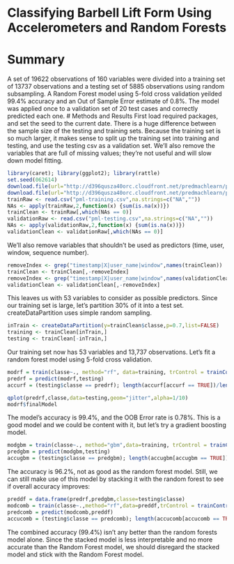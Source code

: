 Classifying Barbell Lift Form Using Accelerometers and Random Forests
========================================================
# Summary
A set of 19622 observations of 160 variables were divided into a training set of 13737 observations and a testing set of 5885 observations using random subsampling. A Random Forest model using 5-fold cross validation yeilded 99.4% accuracy and an Out of Sample Error estimate of 0.8%. The model was applied once to a validation set of 20 test cases and correctly predicted each one.
# Methods and Results
First load required packages, and set the seed to the current date. There is a huge difference between the sample size of the testing and training sets. Because the training set is so much larger, it makes sense to split up the training set into training and testing, and use the testing csv as a validation set. We'll also remove the variables that are full of missing values; they're not useful and will slow down model fitting.
```r
library(caret); library(ggplot2); library(rattle)
set.seed(062614)
download.file(url="http://d396qusza40orc.cloudfront.net/predmachlearn/pml-training.csv",destfile="pml-training.csv",method="curl")
download.file(url="http://d396qusza40orc.cloudfront.net/predmachlearn/pml-testing.csv",destfile="pml-testing.csv",method="curl")
trainRaw <- read.csv("pml-training.csv",na.strings=c("NA",""))
NAs <- apply(trainRaw,2,function(x) {sum(is.na(x))}) 
trainClean <- trainRaw[,which(NAs == 0)]
validationRaw <- read.csv("pml-testing.csv",na.strings=c("NA",""))
NAs <- apply(validationRaw,2,function(x) {sum(is.na(x))}) 
validationClean <- validationRaw[,which(NAs == 0)]
```
We'll also remove variables that shouldn't be used as predictors (time, user, window, sequence number).
```r
removeIndex <- grep("timestamp|X|user_name|window",names(trainClean))
trainClean <- trainClean[,-removeIndex]
removeIndex <- grep("timestamp|X|user_name|window",names(validationClean))
validationClean <- validationClean[,-removeIndex]
```
This leaves us with 53 variables to consider as possible predictors. Since our training set is large, let's partition 30% of it into a test set. createDataPartition uses simple random sampling.
```r
inTrain <- createDataPartition(y=trainClean$classe,p=0.7,list=FALSE)
training <- trainClean[inTrain,]
testing <- trainClean[-inTrain,]
```
Our training set now has 53 variables and 13,737 observations. Let's fit a random forest model using 5-fold cross validation.
```r
modrf = train(classe~., method="rf", data=training, trControl = trainControl(method = "cv", number = 5, verboseIter=T))
predrf = predict(modrf,testing)
accurf = (testing$classe == predrf); length(accurf[accurf == TRUE])/length(accurf)
```
```r
qplot(predrf,classe,data=testing,geom="jitter",alpha=1/10)
modrf$finalModel
```
The model's accuracy is 99.4%, and the OOB Error rate is 0.78%. This is a good model and we could be content with it, but let's try a gradient boosting model.
```r
modgbm = train(classe~., method="gbm",data=training, trControl = trainControl(method = "cv", number = 5, verboseIter=T))
predgbm = predict(modgbm,testing)
accugbm = (testing$classe == predgbm); length(accugbm[accugbm == TRUE])/length(accugbm)
```
The accuracy is 96.2%, not as good as the random forest model. Still, we can still make use of this model by stacking it with the random forest to see if overall accuracy improves:
```r
preddf = data.frame(predrf,predgbm,classe=testing$classe)
modcomb = train(classe~.,method="rf",data=preddf,trControl = trainControl(method = "cv", number = 5, verboseIter=T))
predcomb = predict(modcomb,preddf)
accucomb = (testing$classe == predcomb); length(accucomb[accucomb == TRUE])/length(accucomb)
```
The combined accuracy (99.4%) isn't any better than the random forests model alone. Since the stacked model is less interpretable and no more accurate than the Random Forest model, we should disregard the stacked model and stick with the Random Forest model.